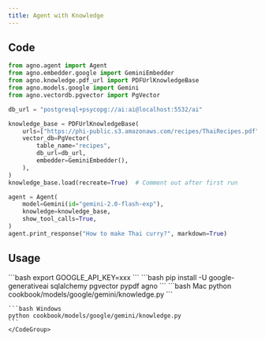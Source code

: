 ```yaml
---
title: Agent with Knowledge
---
```


## Code

```python cookbook/models/google/gemini/knowledge.py
from agno.agent import Agent
from agno.embedder.google import GeminiEmbedder
from agno.knowledge.pdf_url import PDFUrlKnowledgeBase
from agno.models.google import Gemini
from agno.vectordb.pgvector import PgVector

db_url = "postgresql+psycopg://ai:ai@localhost:5532/ai"

knowledge_base = PDFUrlKnowledgeBase(
    urls=["https://phi-public.s3.amazonaws.com/recipes/ThaiRecipes.pdf"],
    vector_db=PgVector(
        table_name="recipes",
        db_url=db_url,
        embedder=GeminiEmbedder(),
    ),
)
knowledge_base.load(recreate=True)  # Comment out after first run

agent = Agent(
    model=Gemini(id="gemini-2.0-flash-exp"),
    knowledge=knowledge_base,
    show_tool_calls=True,
)
agent.print_response("How to make Thai curry?", markdown=True)
```

## Usage

<Steps>
  <Snippet file="create-venv-step.mdx" />

  <Step title="Set your API key">
    ```bash
    export GOOGLE_API_KEY=xxx
    ```
  </Step>

  <Step title="Install libraries">
    ```bash
    pip install -U google-generativeai sqlalchemy pgvector pypdf agno
    ```
  </Step>

  <Step title="Run Agent">
    <CodeGroup>
    ```bash Mac
    python cookbook/models/google/gemini/knowledge.py
    ```

    ```bash Windows
    python cookbook/models/google/gemini/knowledge.py
    ```
    </CodeGroup>
  </Step>
</Steps>